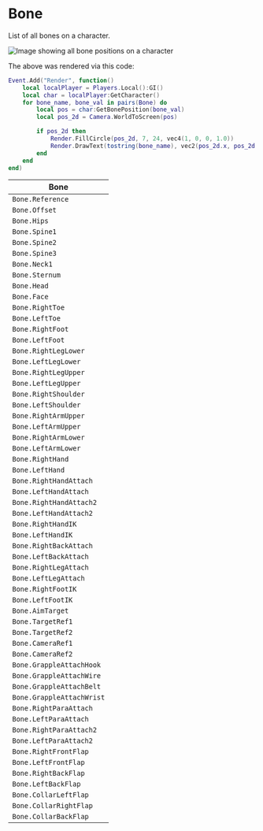 # Bone

List of all bones on a character. 


![Image showing all bone positions on a character](/img/assets/bones.png)


The above was rendered via this code:
```lua
Event.Add("Render", function()
    local localPlayer = Players.Local():GI()
    local char = localPlayer:GetCharacter()
    for bone_name, bone_val in pairs(Bone) do
        local pos = char:GetBonePosition(bone_val)
        local pos_2d = Camera.WorldToScreen(pos)

        if pos_2d then
            Render.FillCircle(pos_2d, 7, 24, vec4(1, 0, 0, 1.0))
            Render.DrawText(tostring(bone_name), vec2(pos_2d.x, pos_2d.y - 15), 15, vec4(1, 1, 1, 1), true, 1, 100)
        end
    end
end)
```

| Bone                      |
| ------------------------- |
| `Bone.Reference`          |
| `Bone.Offset`             |
| `Bone.Hips`               |
| `Bone.Spine1`             |
| `Bone.Spine2`             |
| `Bone.Spine3`             |
| `Bone.Neck1`              |
| `Bone.Sternum`            |
| `Bone.Head`               |
| `Bone.Face`               |
| `Bone.RightToe`           |
| `Bone.LeftToe`            |
| `Bone.RightFoot`          |
| `Bone.LeftFoot`           |
| `Bone.RightLegLower`      |
| `Bone.LeftLegLower`       |
| `Bone.RightLegUpper`      |
| `Bone.LeftLegUpper`       |
| `Bone.RightShoulder`      |
| `Bone.LeftShoulder`       |
| `Bone.RightArmUpper`      |
| `Bone.LeftArmUpper`       |
| `Bone.RightArmLower`      |
| `Bone.LeftArmLower`       |
| `Bone.RightHand`          |
| `Bone.LeftHand`           |
| `Bone.RightHandAttach`    |
| `Bone.LeftHandAttach`     |
| `Bone.RightHandAttach2`   |
| `Bone.LeftHandAttach2`    |
| `Bone.RightHandIK`        |
| `Bone.LeftHandIK`         |
| `Bone.RightBackAttach`    |
| `Bone.LeftBackAttach`     |
| `Bone.RightLegAttach`     |
| `Bone.LeftLegAttach`      |
| `Bone.RightFootIK`        |
| `Bone.LeftFootIK`         |
| `Bone.AimTarget`          |
| `Bone.TargetRef1`         |
| `Bone.TargetRef2`         |
| `Bone.CameraRef1`         |
| `Bone.CameraRef2`         |
| `Bone.GrappleAttachHook`  |
| `Bone.GrappleAttachWire`  |
| `Bone.GrappleAttachBelt`  |
| `Bone.GrappleAttachWrist` |
| `Bone.RightParaAttach`    |
| `Bone.LeftParaAttach`     |
| `Bone.RightParaAttach2`   |
| `Bone.LeftParaAttach2`    |
| `Bone.RightFrontFlap`     |
| `Bone.LeftFrontFlap`      |
| `Bone.RightBackFlap`      |
| `Bone.LeftBackFlap`       |
| `Bone.CollarLeftFlap`     |
| `Bone.CollarRightFlap`    |
| `Bone.CollarBackFlap`     |

